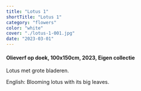 ```yaml
---
title: "Lotus 1"
shortTitle: "Lotus 1"
category: "flowers"
color: "white"
cover: "./lotus-1-001.jpg"
date: "2023-03-01"
---
```

    
#### Olieverf op doek, 100x150cm, 2023, Eigen collectie
Lotus met grote bladeren.
    

English: Blooming lotus with its big leaves.